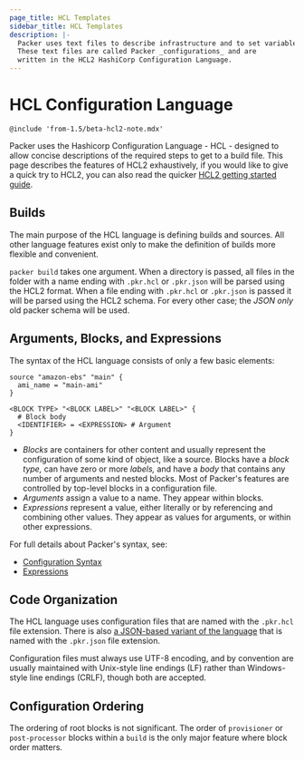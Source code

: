 ```yaml
---
page_title: HCL Templates
sidebar_title: HCL Templates
description: |-
  Packer uses text files to describe infrastructure and to set variables.
  These text files are called Packer _configurations_ and are
  written in the HCL2 HashiCorp Configuration Language.
---
```


# HCL Configuration Language

`@include 'from-1.5/beta-hcl2-note.mdx'`

Packer uses the Hashicorp Configuration Language - HCL - designed to allow
concise descriptions of the required steps to get to a build file. This page
describes the features of HCL2 exhaustively, if you would like to give a quick
try to HCL2, you can also read the quicker [HCL2 getting started
guide](/guides/hcl).

## Builds

The main purpose of the HCL language is defining builds and sources. All other
language features exist only to make the definition of builds more flexible and
convenient.

`packer build` takes one argument. When a directory is passed, all files in the
folder with a name ending with `.pkr.hcl` or `.pkr.json` will be parsed using
the HCL2 format. When a file ending with `.pkr.hcl` or `.pkr.json` is passed it
will be parsed using the HCL2 schema. For every other case; the _JSON only_ old
packer schema will be used.

## Arguments, Blocks, and Expressions

The syntax of the HCL language consists of only a few basic elements:

```hcl
source "amazon-ebs" "main" {
  ami_name = "main-ami"
}

<BLOCK TYPE> "<BLOCK LABEL>" "<BLOCK LABEL>" {
  # Block body
  <IDENTIFIER> = <EXPRESSION> # Argument
}
```

- _Blocks_ are containers for other content and usually represent the
  configuration of some kind of object, like a source. Blocks have a
  _block type,_ can have zero or more _labels,_ and have a _body_ that contains
  any number of arguments and nested blocks. Most of Packer's features are
  controlled by top-level blocks in a configuration file.
- _Arguments_ assign a value to a name. They appear within blocks.
- _Expressions_ represent a value, either literally or by referencing and
  combining other values. They appear as values for arguments, or within other
  expressions.

For full details about Packer's syntax, see:

- [Configuration Syntax](/docs/from-1.5/syntax)
- [Expressions](/docs/from-1.5/expressions)

## Code Organization

The HCL language uses configuration files that are named with the `.pkr.hcl`
file extension. There is also [a JSON-based variant of the
language](/docs/from-1.5/syntax-json) that is named with the `.pkr.json` file
extension.

Configuration files must always use UTF-8 encoding, and by convention are
usually maintained with Unix-style line endings (LF) rather than Windows-style
line endings (CRLF), though both are accepted.

## Configuration Ordering

The ordering of root blocks is not significant. The order of `provisioner` or
`post-processor` blocks within a `build` is the only major feature where block
order matters.
